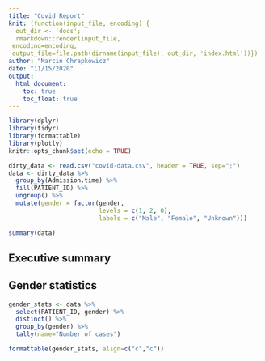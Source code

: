 ```yaml
---
title: "Covid Report"
knit: (function(input_file, encoding) {
  out_dir <- 'docs';
  rmarkdown::render(input_file,
 encoding=encoding,
 output_file=file.path(dirname(input_file), out_dir, 'index.html'))})
author: "Marcin Chrapkowicz"
date: "11/15/2020"
output: 
  html_document:
    toc: true
    toc_float: true
---
```


```r
library(dplyr)
library(tidyr)
library(formattable)
library(plotly)
knitr::opts_chunk$set(echo = TRUE)
```

```r
dirty_data <- read.csv("covid-data.csv", header = TRUE, sep=";")
data <- dirty_data %>%
  group_by(Admission.time) %>%
  fill(PATIENT_ID) %>%
  ungroup() %>%
  mutate(gender = factor(gender,
                         levels = c(1, 2, 0),
                         labels = c("Male", "Female", "Unknown")))
```

```r
summary(data)
```
## Executive summary

## Gender statistics
```r
gender_stats <- data %>%
  select(PATIENT_ID, gender) %>%
  distinct() %>%
  group_by(gender) %>%
  tally(name="Number of cases")

formattable(gender_stats, align=c("c","c"))
```